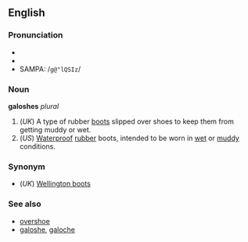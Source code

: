 ==English==
===Pronunciation===
*{{AHD|/gəlŏ'shĭz/}}
*{{IPA|/ɡəˈlɒʃɪz/}}
*SAMPA: /<tt>g@"lQSIz</tt>/

===Noun===
'''galoshes'''  ''plural''

#(''UK'') A type of rubber [[boot]]s slipped over shoes to keep them from getting muddy or wet. 
#(''US'') [[Waterproof]] [[rubber]] boots, intended to be worn in [[wet]] or [[muddy]] conditions.

===Synonym===
*(''UK'') [[Wellington boot]]s

===See also===
*[[overshoe]]
*[[galoshe]], [[galoche]]